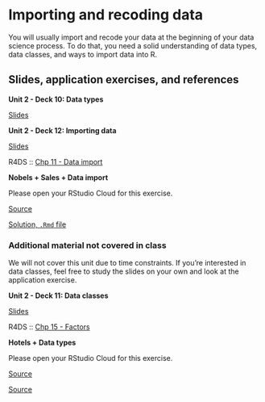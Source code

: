 # Importing and recoding data {#importing-recoding-data}

You will usually import and recode your data at the beginning of your data science process.
To do that, you need a solid understanding of data types, data classes, and ways to import data into R.

## Slides, application exercises, and references

::: slide-deck
**Unit 2 - Deck 10: Data types**

::: slides
[Slides](https://lukas-jue.github.io/intro-tidyverse-2022/slides/u2-d10-data-types/u2-d10-data-types.html#1)
:::
:::

::: slide-deck
**Unit 2 - Deck 12: Importing data**

::: slides
[Slides](https://lukas-jue.github.io/intro-tidyverse-2022/slides/u2-d12-data-import/u2-d12-data-import.html#1)
:::

::: reading
R4DS :: [Chp 11 - Data import](https://r4ds.had.co.nz/data-import.html)
:::
:::

::: application-exercise
**Nobels + Sales + Data import**

Please open your RStudio Cloud for this exercise.

::: source
[Source](https://github.com/lukas-jue/intro-tidyverse-2022/blob/master/docs/application-exercises/ae-06-nobels-sales-dataimport/nobels-csv.Rmd)
:::

::: source
[Solution, `.Rmd` file](https://github.com/lukas-jue/intro-tidyverse-2022/blob/master/docs/application-exercises/ae-06-nobels-sales-dataimport/nobels-csv-solution.Rmd)
:::
:::

<!-- ::: {.source} -->

<!-- [Source](https://github.com/lukas-jue/intro-tidyverse-2022/blob/master/docs/application-exercises/ae-06-nobels-sales-dataimport/sales-excel.Rmd) -->

<!-- ::: -->

<!-- ::: -->

### Additional material not covered in class

We will not cover this unit due to time constraints.
If you're interested in data classes, feel free to study the slides on your own and look at the application exercise.

::: slide-deck
**Unit 2 - Deck 11: Data classes**

::: slides
[Slides](https://lukas-jue.github.io/intro-tidyverse-2022/slides/u2-d11-data-classes/u2-d11-data-classes.html#1)
:::

::: reading
R4DS :: [Chp 15 - Factors](https://r4ds.had.co.nz/factors.html)
:::
:::

::: application-exercise
**Hotels + Data types**

Please open your RStudio Cloud for this exercise.

::: source
[Source](https://github.com/lukas-jue/intro-tidyverse-2022/blob/master/docs/application-exercises/ae-05-hotels-datatypes/hotels-forcats.Rmd)
:::

::: source
[Source](https://github.com/lukas-jue/intro-tidyverse-2022/blob/master/docs/application-exercises/ae-05-hotels-datatypes/type-coercion.Rmd)
:::
:::
